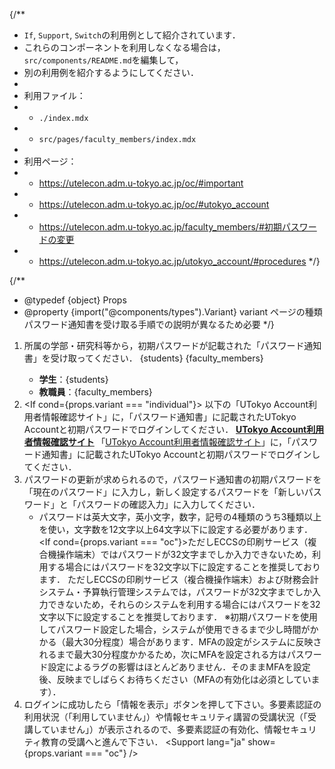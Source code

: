 
{/**
  * `If`, `Support`, `Switch`の利用例として紹介されています．
  * これらのコンポーネントを利用しなくなる場合は，`src/components/README.md`を編集して，
  * 別の利用例を紹介するようにしてください．
  *
  * 利用ファイル：
  * - `./index.mdx`
  * - `src/pages/faculty_members/index.mdx`
  *
  * 利用ページ：
  * - https://utelecon.adm.u-tokyo.ac.jp/oc/#important
  * - https://utelecon.adm.u-tokyo.ac.jp/oc/#utokyo_account
  * - https://utelecon.adm.u-tokyo.ac.jp/faculty_members/#初期パスワードの変更
  * - https://utelecon.adm.u-tokyo.ac.jp/utokyo_account/#procedures
  */}

{/**
  * @typedef {object} Props
  * @property {import("@components/types").Variant} variant ページの種類 パスワード通知書を受け取る手順での説明が異なるため必要
  */}


1. 所属の学部・研究科等から，初期パスワードが記載された「パスワード通知書」を受け取ってください．
   <Switch variant={props.variant}>
     <Fragment slot="oc">{students}</Fragment>
     <Fragment slot="faculty_members">{faculty_members}</Fragment>
     <Fragment slot="individual">
      - **学生**：{students}
      - **教職員**：{faculty_members}
     </Fragment>
   </Switch>
2. <If cond={props.variant === "individual"}>
     以下の「UTokyo Account利用者情報確認サイト」に，「パスワード通知書」に記載されたUTokyo Accountと初期パスワードでログインしてください．
     <b class="box center">
       [UTokyo Account利用者情報確認サイト](https://login.adm.u-tokyo.ac.jp/my/)
     </b>
     <Fragment slot="else">
       「[UTokyo Account利用者情報確認サイト](https://login.adm.u-tokyo.ac.jp/my/)」に，「パスワード通知書」に記載されたUTokyo Accountと初期パスワードでログインしてください．
     </Fragment>
   </If>
3. パスワードの更新が求められるので，パスワード通知書の初期パスワードを「現在のパスワード」に入力し，新しく設定するパスワードを「新しいパスワード」と「パスワードの確認入力」に入力してください．
    - パスワードは英大文字，英小文字，数字，記号の4種類のうち3種類以上を使い，文字数を12文字以上64文字以下に設定する必要があります．
    <If cond={props.variant === "oc"}>ただしECCSの印刷サービス（複合機操作端末）ではパスワードが32文字までしか入力できないため，利用する場合にはパスワードを32文字以下に設定することを推奨しております．
    <Fragment slot="else">ただしECCSの印刷サービス（複合機操作端末）および財務会計システム・予算執行管理システムでは，パスワードが32文字までしか入力できないため，それらのシステムを利用する場合にはパスワードを32文字以下に設定することを推奨しております．
※初期パスワードを使用してパスワード設定した場合，システムが使用できるまで少し時間がかかる（最大30分程度）場合があります．MFAの設定がシステムに反映されるまで最大30分程度かかるため，次にMFAを設定される方はパスワード設定によるラグの影響はほとんどありません．そのままMFAを設定後、反映までしばらくお待ちください（MFAの有効化は必須としています）．</Fragment></If>
4. ログインに成功したら「情報を表示」ボタンを押して下さい。多要素認証の利用状況（「利用していません」）や情報セキュリティ講習の受講状況（「受講していません」）が表示されるので、多要素認証の有効化、情報セキュリティ教育の受講へと進んで下さい．
<Support lang="ja" show={props.variant === "oc"} />
